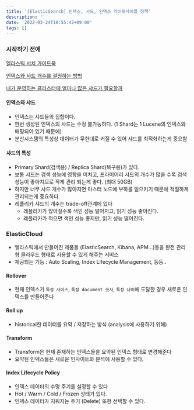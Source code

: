 ```yaml
---
title: '[ElasticSearch] 인덱스, 샤드, 인덱스 라이프사이클 정책'
description: ''
date: '2022-03-24T10:55:42+09:00'
tags: []
---
```


### 시작하기 전에
[엘라스틱 서치 가이드북](https://esbook.kimjmin.net/)

[인덱스와 샤드 개수를 결정하는 방법](https://jaemunbro.medium.com/elastic-search-%EC%83%A4%EB%93%9C-%EC%B5%9C%EC%A0%81%ED%99%94-68062271fb64)

[내가 운영하는 클러스터에 얼마나 많은 샤드가 필요할까](https://www.elastic.co/kr/blog/how-many-shards-should-i-have-in-my-elasticsearch-cluster)


#### 인덱스와 샤드
- 인덱스는 샤드들의 집합이다.
- 한번 생성된 인덱스의 샤드는 수정 불가능하다. (1 Shard는 1 Lucene의 인덱스와 매핑되어 있기 때문에)
- 분산시스템의 특성상 데이터가 무한대로 커질 수 있어 샤드를 최적화하는게 중요함

#### 샤드의 특성
- Primary Shard(검색용) / Replica Shard(복구용)가 있다.
- 보통 샤드는 검색 성능에 영향을 미치고, 프라미어리 샤드의 개수가 많을 수록 검색 성능이 좋아지므로 작게 관리 되는게 좋다. (최대 50GB)
- 하지만 너무 샤드 개수가 많아지면 마스터 노드에 부하를 일으키기 때문에 적절하게 관리되는게 중요하다.
- 레플리카 샤드의 개수는 trade-off관계에 있다
    - 레플리카가 많아질수록 색인 성능 떨어지고, 읽기 성능 좋아진다.
    - 레플리카가 적으면 색인 성능 좋지만, 읽기 성능 떨어진다.

### ElasticCloud
- 엘라스틱에서 만들어진 제품들 (ElasticSearch, Kibana, APM...)등을 완전 관리형 클라우드 형태로 사용할 수 있게 해주는 서비스
- 제공되는 기능 : Auto Scaling, Index Lifecycle Management, 등등..

#### Rollover
- 현재 인덱스가 `특정 사이즈`, `특정 document 숫자`, `특정 나이`에 도달한 경우 새로운 인덱스를 만들어준다

#### Roll up
- historical한 데이터를 요약 / 저장하는 방식 (analysis에 사용하기 위해)

#### Transform
- Transform은 현재 존재하는 인덱스들을 요약된 인덱스 형태로 변경해준다
- 요약된 인덱스들은 새로운 인사이트와 분석에 사용할 수 있다.

#### Index Lifecycle Policy
- 인덱스 데이터의 수명 주기를 설정할 수 있다
- Hot / Warm / Cold / Frozen 상태가 있다.
- 인덱스 데이터가 지워지는 주기 (Delete) 또한 선택할 수 있다.